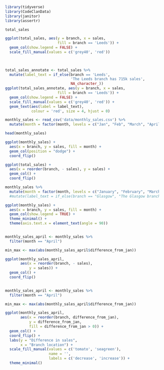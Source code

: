 ```r
library(tidyverse)
library(CodeClanData)
library(janitor)
library(assertr)

```

```r
total_sales
```

```r
ggplot(total_sales, aes(y = branch, x = sales, 
                        fill = branch == 'Leeds')) +
  geom_col(show.legend = FALSE) +
  scale_fill_manual(values = c('grey40', 'red')) 
  
  
```

```r
total_sales_annotate <- total_sales %>% 
  mutate(label_text = if_else(branch == 'Leeds',
                              'The Leeds branch has 715k sales',
                              NA_character_))
ggplot(total_sales_annotate, aes(y = branch, x = sales, 
                        fill = branch == 'Leeds')) +
  geom_col(show.legend = FALSE) +
  scale_fill_manual(values = c('grey40', 'red')) +
  geom_text(aes(label = label_text),
            colour = 'red', size = 4, hjust = 0)
```

```r
monthly_sales <- read_csv('data/monthly_sales.csv') %>%
  mutate(month = factor(month, levels = c("Jan", "Feb", "March", "April"))) 

head(monthly_sales)

ggplot(monthly_sales) +
  aes(x = branch, y = sales, fill = month) +
  geom_col(position = "dodge") +
  coord_flip()
```
```r
ggplot(total_sales) +
  aes(x = reorder(branch, - sales), y = sales) +
  geom_col() +
  coord_flip()
```

```r
monthly_sales %>% 
  mutate(month = factor(month, levels = c("January", "February", "March", "April"))) #%>% 
  #mutate(label_text = if_else(branch == "Glasgow", "The Glasgow branch has 670k sales"))

ggplot(monthly_sales) +
  aes(x = branch, y = sales, fill = month) +
  geom_col(show.legend = TRUE) +
  theme_minimal() +
  theme(axis.text.x = element_text(angle = 90))
  
```

```r
monthly_sales_april <- monthly_sales %>% 
  filter(month == "April")

min_max <- max(abs(monthly_sales_april$difference_from_jan))

ggplot(monthly_sales_april, 
       aes(x = reorder(branch, - sales),
           y = sales)) +
  geom_col() + 
  coord_flip()
  
```

```r
monthly_sales_april <- monthly_sales %>% 
  filter(month == "April")

min_max <- max(abs(monthly_sales_april$difference_from_jan))

ggplot(monthly_sales_april, 
       aes(x = reorder(branch, difference_from_jan),
           y = difference_from_jan,
           fill = difference_from_jan > 0)) +
  geom_col() + 
  coord_flip() +
  labs(y = "Difference in sales",
       x = "Branch location") +
  scale_fill_manual(values = c('tomato', 'seagreen'),
                    name = '',
                    labels = c('decrease', 'increase')) +
  theme_minimal()
  
```

```r

```

